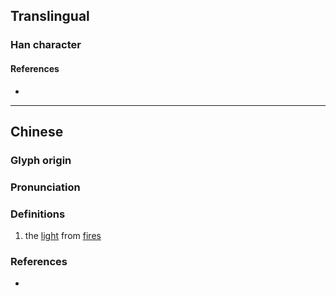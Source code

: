 {{character info/new}}
==Translingual==

===Han character===
{{Han char|rn=86|rad=火|as=06|sn=10|four=97810|canj=FHBT|ids=⿰火血}}

====References====
* {{Han ref|kx=0669.120|dkj=18983|hdz=32200.080|uh=70C5|ud=28869|bh=D277|bd=53879}}

----

==Chinese==
{{zh-forms}}

===Glyph origin===
{{Han etym}}

===Pronunciation===
{{zh-pron
|m=xù
|c=kwik1
|mc=
|oc=
|cat=n
}}

===Definitions===
{{zh-hanzi}}

# the [[light]] from [[fire]]s

===References===
* {{R:yue:Hanzi}}